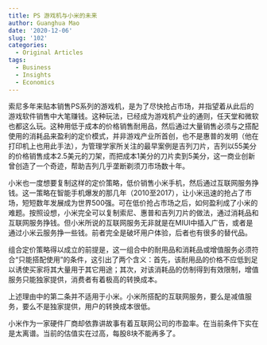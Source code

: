 ```yaml
---
title: PS 游戏机与小米的未来
author: Guanghua Mao
date: '2020-12-06'
slug: '102'
categories:
  - Original Articles
tags:
  - Business
  - Insights
  - Economics
---
```


索尼多年来贴本销售PS系列的游戏机，是为了尽快抢占市场，并指望着从此后的游戏软件销售中大笔赚钱。这种玩法，已经成为游戏机产业的通则，任天堂和微软也都这么玩。这种用低于成本的价格销售耐用品，然后通过大量销售必须与之搭配使用的消耗品来盈利的定价模式，并非游戏产业所首创，也不是惠普的发明（他在打印机上也用此手法），为管理学家所关注的最早案例是吉列刀片，吉列以55美分的价格销售成本2.5美元的刀架，而把成本1美分的刀片卖到5美分，这一商业创新曾创造了一个奇迹，帮助吉列几乎垄断剃须刀市场数十年。

小米也一度想要复制这样的定价策略，低价销售小米手机，然后通过互联网服务挣钱。这一策略在智能手机爆发的那几年（2010至2017），让小米迅速的抢占了市场，短短数年发展成为世界500强。可在低价抢占市场之后，如何盈利成了小米的难题。按照设想，小米完全可以复制索尼、惠普和吉列刀片的做法，通过消耗品和互联网服务挣钱。但小米所说的互联网服务无非就是在MIUI中插入广告，或者是通过小米云服务挣一些钱。前者完全是破坏用户体验，后者也有很多的替代品。

组合定价策略得以成立的前提是，这一组合中的耐用品和消耗品或增值服务必须符合“只能搭配使用”的条件，这引出了两个含义：首先，该耐用品的价格不应低到足以诱使买家将其大量用于其它用途；其次，对该消耗品的仿制得到有效限制，增值服务只能独家提供，消费者有着极高的转换成本。

上述理由中的第二条并不适用于小米。小米所搭配的互联网服务，要么是减值服务，要么不是独家提供，用户的转换成本很低。

小米作为一家硬件厂商却依靠讲故事有着互联网公司的市盈率。在当前条件下实在是太离谱。当前的估值实在过高，每股8块不能再多了。
